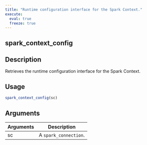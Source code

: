 ```yaml
---
title: "Runtime configuration interface for the Spark Context."
execute:
  eval: true
  freeze: true
---
```


## spark_context_config

## Description
Retrieves the runtime configuration interface for the Spark Context.


## Usage
```r
spark_context_config(sc)
```

## Arguments
|Arguments|Description|
|---|---|
| sc | A `spark_connection`. |








